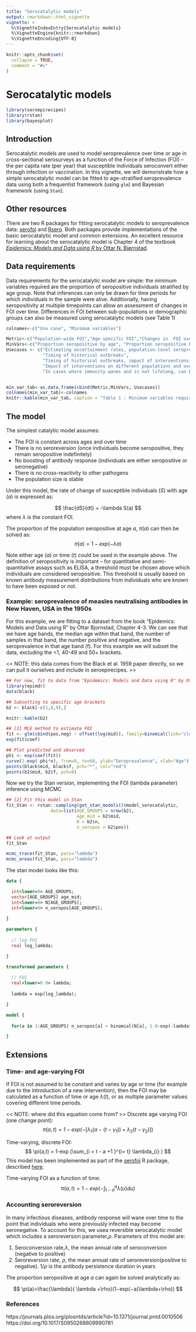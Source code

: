```yaml
---
title: "Serocatalytic models"
output: rmarkdown::html_vignette
vignette: >
  %\VignetteIndexEntry{Serocatalytic models}
  %\VignetteEngine{knitr::rmarkdown}
  %\VignetteEncoding{UTF-8}
---
```


```r
knitr::opts_chunk$set(
  collapse = TRUE,
  comment = "#>"
)
```

# Serocatalytic models
```r
library(seroepirecipes)
library(rstan)
library(bayesplot)
```

##  Introduction

Serocatalytic models are used to model seroprevalence over time or age in cross-sectional serosurveys as a function of the Force of Infection (FOI) -- the per capita rate (per year) that susceptible individuals seroconvert either through infection or vaccination. In this vignette, we will demonstrate how a simple serocatalytic model can be fitted to age-stratified seroprevalence data using both a frequentist framework (using `glm`) and Bayesian framework (using `Stan`).

## Other resources

There are two R packages for fitting serocatalytic models to seroprevalence data: [serofoi](https://epiverse-trace.github.io/serofoi/) and [Rsero](https://github.com/nathoze/Rsero). Both packages provide implementations of the basic serocatalytic model and common extensions. An excellent resource for learning about the serocatalytic model is Chapter 4 of the textbook [_Epidemics: Models and Data using R_ by Ottar N. Bjørnstad](https://link.springer.com/book/10.1007/978-3-319-97487-3). 

##  Data requirements

Data requirements for the serocatalytic model are simple: the minimum variables required are the proportion of seropositive individuals stratified by age group. Note that inferences can only be drawn for time periods for which individuals in the sample were alive. Additionally, having seropositivity at multiple timepoints can allow an assessment of changes in FOI over time. Differences in FOI between sub-populations or demographic groups can also be measured using serocatalytic models (see Table 1)

```r

colnames<-c("Use case", "Minimum variables")

Metric<-c("Population-wide FOI","Age-specific FOI","Changes in  FOI over time","Changes in FOI in different populations", "FOI with seroreversion")
MinVars<-c("Proportion seropositive by age", "Proportion seropositive by age","Proportion seropositive by age, time and population","Proportion seropositive by age and/or time, seroreversion rate (known or estimated from data)","Proportion seropositive by age and/or time, seroreversion rate (known or estimated from data)")
Usecases <- c("Estimating ascertainment rates, population-level seroprevalence, average age at first infection",
              "Timing of historical outbreaks",
              "Timing of historical outbreaks, impact of interventions, changes in transmission rates over time",
              "Impact of interventions on different populations and over time",
              "In cases where immunity wanes and is not lifelong, can be used to estimate the force of infection and duration of seropositivity")


min_var_tab<-as.data.frame(cbind(Metric,MinVars, Usecases))
colnames(min_var_tab)<-colnames
knitr::kable(min_var_tab, caption = "Table 1 : Minimum variables required for serocatalytic model depending on use case")

```

## The model

The simplest catalytic model assumes:

- The FOI is constant across ages and over time
- There is no seroreversion (once individuals become seropositive, they remain seropositive indefinitely)
- No boosting of antibody response (individuals are either seropositive or seronegative)
- There is no cross-reactivity to other pathogens
- The population size is stable

Under this model, the rate of change of susceptible individuals ($S$) with age ($a$) is expressed as:

$$
\frac{dS}{dt} = -\lambda S(a) 
$$
where $\lambda$ is the constant FOI. 

The proportion of the population seropositive at age $a$, $\pi(a)$ can then be solved as:
$$
\pi(a)= 1-exp(-\lambda a)
$$ 

Note either age ($a$) or time ($t$) could be used in the example above. The definition of seropositivity is important -- for quantitative and semi-quantitative assays such as ELISA, a threshold must be chosen above which individuals are considered seropositive. This threshold is usually based on known antibody measurement distributions from individuals who are known to have been exposed or not. 


### Example: seroprevalence of measles neutralising antibodies in New Haven, USA in the 1950s

For this example, we are fitting to a dataset from the book "Epidemics: Models and Data using R" by Ottar Bjornstad, Chapter 4-3. We can see that we have age bands, the median age within that band, the number of samples in that band, the number positive and negative, and the seroprevalence in that age band (f). For this example we will subset the data, excluding the <1, 40-49 and 50+ brackets.

<< NOTE: this data comes from the Black et al. 1959 paper directly, so we can pull it ourselves and include in seroepirecipes. >>

```r

## For now, fit to data from "Epidemics: Models and Data using R" by Ottar Bjornstad, Chapter 4-3
library(epimdr)
data(black)

## Subsetting to specific age brackets
b2 <- black[-c(1,8,9),]

knitr::kable(b2)

```


```r
## [1] MLE method to estimate FOI
fit <- glm(cbind(pos,neg) ~ offset(log(mid)), family=binomial(link="cloglog"), data=b2)
exp(fit$coef)

## Plot predicted and observed
phi <- exp(coef(fit))
curve(1-exp(-phi*x), from=0, to=60, ylab="Seroprevalence", xlab="Age")
points(black$mid, black$f, pch="*", col="red")
points(b2$mid, b2$f, pch=8)


```

Now we try the Stan version, implementing the FOI (lambda parameter) inference using MCMC
```r

## [2] Fit this model in Stan
fit_Stan <- rstan::sampling(get_stan_models()$model_serocatalytic,
                 data=list(AGE_GROUPS = nrow(b2),
                           age_mid = b2$mid,
                           N = b2$n,
                           n_seropos = b2$pos))

## Look at output
fit_Stan

mcmc_trace(fit_Stan, pars="lambda")
mcmc_areas(fit_Stan, pars="lambda")
```

The stan model looks like this:
```stan
data {

  int<lower=0> AGE_GROUPS;
  vector[AGE_GROUPS] age_mid;
  int<lower=0> N[AGE_GROUPS];
  int<lower=0> n_seropos[AGE_GROUPS];
  
}

parameters {
  
  // log FOI
  real log_lambda;

}

transformed parameters {
  
  // FOI
  real<lower=0.0> lambda;
  
  lambda = exp(log_lambda);

}

model {
  
  for(a in 1:AGE_GROUPS) n_seropos[a] ~ binomial(N[a], 1.0-exp(-lambda*age_mid[a]));

}
```



## Extensions

### Time- and age-varying FOI

If FOI is not assumed to be constant and varies by age or time (for example due to the introduction of a new intervention), then the FOI may be calculated as a function of time or age $\lambda(t)$, or as multiple parameter values covering different time periods.

<< NOTE: where did this equation come from? >>
Discrete age varying FOI (one change point):
$$
\pi(a,t) = 1-exp( -[ \lambda_{1}(a-(t - \gamma_{1}))+\lambda_{2}(t - \gamma_{2})])
$$

Time-varying, discrete FOI:
$$
\pi(a,t) = 1-exp (\sum_{i = t - a +1   }^{i= t} \lambda_{i} )
$$
This model has been implemented as part of the [serofoi](https://epiverse-trace.github.io/serofoi/index.html) R package, described [here](https://epiverse-trace.github.io/serofoi/articles/foi_models.html).

Time-varying FOI as a function of time:
$$
\pi(a, t) = 1 - exp(-\int_{t-a}^{a} \lambda(u)du)
$$



###  Accounting seroreversion

In many infectious diseases, antibody response will wane over time to the point that individuals who were previously infected may become seronegative. To account for this, we usea reversible serocatalytic model which includes a seroreversion parameter,$ρ$. Parameters of this model are:

 1. Seroconversion rate,$λ$, the mean annual rate of seroconversion (negative to positive)
 2. Seroreversion rate, $ρ$, the mean annual rate of seroreversion(positive to negative). $1/ρ$ is the antibody persistence duration in years
 
The proportion seropositive at age $a$ can again be solved analytically as:

$$
 \pi(a)=\frac{\lambda}{ \lambda +\rho}(1−exp(−a(\lambda+\rho)) 
$$ 



###  References 
https://journals.plos.org/plosntds/article?id=10.1371/journal.pntd.0010506 
https://doi.org/10.1017/S0950268809990781 
